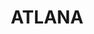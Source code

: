 ---
title: ATLANA
description: 次世代型BDF製造プラント運転システム
published: true
thumbnail: /images/works/atlana/thumbnail.png
deck:
  title: ATLANA
  directory: /images/works/atlana/deck
  length: 36
createdAt: "2025-04-02"
updatedAt: "2025-04-02"
---